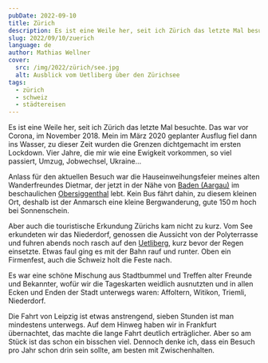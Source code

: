 ```yaml
---
pubDate: 2022-09-10
title: Zürich
description: Es ist eine Weile her, seit ich Zürich das letzte Mal besuchte. Das war vor Corona, im November 2018. Mein im März 2020 geplanter Ausflug fiel dann ins Wasser, zu dieser Zeit wurden die Grenzen dichtgemacht im ersten Lockdown. Vier Jahre, die mir wie eine Ewigkeit vorkommen, so viel passiert, Umzug, Jobwechsel, Ukraine...
slug: 2022/09/10/zuerich
language: de
author: Mathias Wellner
cover:
  src: /img/2022/zürich/see.jpg
  alt: Ausblick vom Uetliberg über den Zürichsee
tags:
  - zürich
  - schweiz
  - städtereisen
---
```



Es ist eine Weile her, seit ich Zürich das letzte Mal besuchte. Das war vor Corona, im November 2018. Mein im März 2020 geplanter Ausflug fiel dann ins Wasser, zu dieser Zeit wurden die Grenzen dichtgemacht im ersten Lockdown. Vier Jahre, die mir wie eine Ewigkeit vorkommen, so viel passiert, Umzug, Jobwechsel, Ukraine...

Anlass für den aktuellen Besuch war die Hauseinweihungsfeier meines alten Wanderfreundes Dietmar, der jetzt in der Nähe von [Baden (Aargau)](https://de.wikipedia.org/wiki/Baden_AG) im beschaulichen [Obersiggenthal](https://de.wikipedia.org/wiki/Obersiggenthal) lebt. Kein Bus fährt dahin, zu diesem kleinen Ort, deshalb ist der Anmarsch eine kleine Bergwanderung, gute 150&thinsp;m hoch bei Sonnenschein.

<ResponsiveImage
  src="/img/2022/zürich/see.jpg"
  alt="Ausblick vom Uetliberg"
  aspectRatio="4:3"
/>

Aber auch die touristische Erkundung Zürichs kam nicht zu kurz. Vom See erkundeten wir das Niederdorf, genossen die Aussicht von der Polyterrasse und fuhren abends noch rasch auf den [Uetliberg](https://de.wikipedia.org/wiki/Uetliberg), kurz bevor der Regen einsetzte. Etwas faul ging es mit der Bahn rauf und runter. Oben ein Firmenfest, auch die Schweiz holt die Feste nach.

<ResponsiveImage
  src="/img/2022/zürich/brunnen.jpg"
  alt="Brunnen im Niederdorf"
  aspectRatio="4:3"
/>

Es war eine schöne Mischung aus Stadtbummel und Treffen alter Freunde und Bekannter, wofür wir die Tageskarten weidlich ausnutzten und in allen Ecken und Enden der Stadt unterwegs waren: Affoltern, Witikon, Triemli, Niederdorf.

<ResponsiveImage
  src="/img/2022/zürich/eth.jpg"
  alt="Hauptgebäude der ETH Zürich"
  aspectRatio="4:3"
/>

Die Fahrt von Leipzig ist etwas anstrengend, sieben Stunden ist man mindestens unterwegs. Auf dem Hinweg haben wir in Frankfurt übernachtet, das machte die lange Fahrt deutlich erträglicher. Aber so am Stück ist das schon ein bisschen viel. Dennoch denke ich, dass ein Besuch pro Jahr schon drin sein sollte, am besten mit Zwischenhalten.
